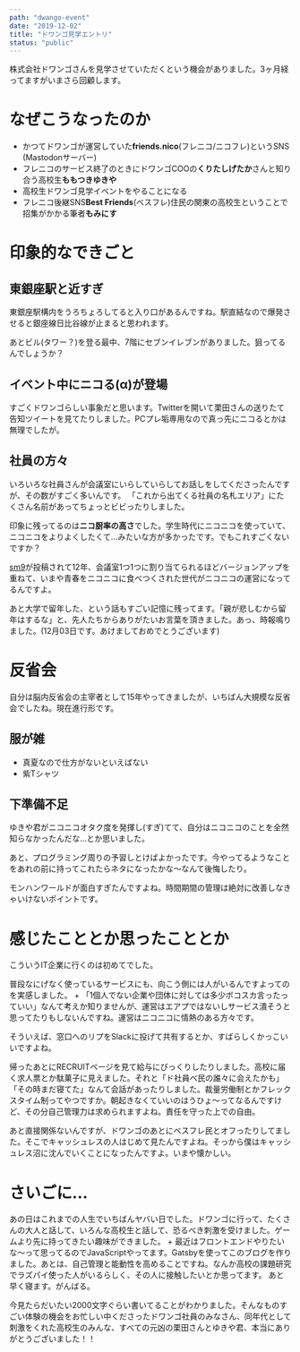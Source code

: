 ---
path: "dwango-event"
date: "2019-12-02"
title: "ドワンゴ見学エントリ"
status: "public"
---

株式会社ドワンゴさんを見学させていただくという機会がありました。3ヶ月経ってますがいまさら回顧します。

# なぜこうなったのか

* かつてドワンゴが運営していた**friends.nico**(フレニコ/ニコフレ)というSNS (Mastodonサーバー)
* フレニコのサービス終了のときにドワンゴCOOの**くりたしげたか**さんと知り合う高校生**ももつきゆきや**
* 高校生ドワンゴ見学イベントをやることになる
* フレニコ後継SNS**Best Friends**(ベスフレ)住民の関東の高校生ということで招集がかかる筆者**もみにす**

# 印象的なできごと

## 東銀座駅と近すぎ

東銀座駅構内をうろちょろしてると入り口があるんですね。駅直結なので爆発させると銀座線日比谷線が止まると思われます。

あとビル(タワー？)を登る最中、7階にセブンイレブンがありました。狙ってるんでしょうか？

## イベント中にニコる(α)が登場

すごくドワンゴらしい事象だと思います。Twitterを開いて栗田さんの送りたて告知ツイートを見てたりしました。PCプレ垢専用なので真っ先にニコるとかは無理でしたが。

## 社員の方々

いろいろな社員さんが会議室にいらしていらしてお話しをしてくださったんですが、その数がすごく多いんです。
「これから出てくる社員の名札エリア」にたくさん名前があってちょっとビビったりしました。

印象に残ってるのは**ニコ厨率の高さ**でした。学生時代にニコニコを使っていて、ニコニコをよりよくしたくて…みたいな方が多かったです。でもこれすごくないですか？

[sm9](https://www.nicovideo.jp/watch/sm9)が投稿されて12年、会議室1つ1つに割り当てられるほどバージョンアップを重ねて、いまや青春をニコニコに食べつくされた世代がニコニコの運営になってるんですよ。

あと大学で留年した、という話もすごい記憶に残ってます。「親が悲しむから留年はするな」と、先人たちからありがたいお言葉を頂きました。あっ、時報鳴りました。(12月03日です。あけましておめでとうございます)

# 反省会

自分は脳内反省会の主宰者として15年やってきましたが、いちばん大規模な反省会でしたね。現在進行形です。

## 服が雑
* 真夏なので仕方がないといえばない
* 紫Tシャツ

## 下準備不足
ゆきや君がニコニコオタク度を発揮し(すぎ)てて、自分はニコニコのことを全然知らなかったんだな…とか思いました。

あと、プログラミング周りの予習しとけばよかったです。今やってるようなことをあれの前に持ってこれたらネタになったかな～なんて後悔したり。

モンハンワールドが面白すぎたんですよね。時間期間の管理は絶対に改善しなきゃいけないポイントです。

# 感じたこととか思ったこととか

こういうIT企業に行くのは初めてでした。

普段なにげなく使っているサービスにも、向こう側には人がいるんですよってのを実感しました。 +
「1個人でない企業や団体に対しては多少ボコスカ言ったっていい」なんて考えか知りませんが、運営はエアプではないしサービス潰そうと思ってたりもしないんですね。運営はニコニコに情熱のある方々です。 

そういえば、窓口へのリプをSlackに投げて共有するとか、すばらしくかっこいいですよね。

帰ったあとにRECRUITページを見て給与にびっくりしたりしました。高校に届く求人票とか駄菓子に見えました。それと「ド社員ベ民の誰々に会えたかも」「その時まだ寝てた」なんて会話があったりしました。裁量労働制とかフレックスタイム制ってやつですか。朝起きなくていいのはうひょ～ってなるんですけど、その分自己管理力は求められますよね。責任を守った上での自由。

あと直接関係ないんですが、ドワンゴのあとにベスフレ民とオフったりしてました。そこでキャッシュレスの人はじめて見たんですよね。そっから僕はキャッシュレス沼に沈んでいくことになったんですよ。いまや懐かしい。

# さいごに…

あの日はこれまでの人生でいちばんヤバい日でした。ドワンゴに行って、たくさんの大人と話して、いろんな高校生と話して、恐るべき刺激を受けました。ゲームより先に持ってきたい趣味ができました。 +
最近はフロントエンドやりたいな～って思ってるのでJavaScriptやってます。Gatsbyを使ってこのブログを作りました。あとは、自己管理と能動性を高めることですね。なんか高校の課題研究でラズパイ使った人がいるらしく、その人に接触したいとか思ってます。 あと早く寝ます。がんばる。

今見たらだいたい2000文字ぐらい書いてることがわかりました。そんなものすごい体験の機会をお忙しい中くださったドワンゴ社員のみなさん、同年代として刺激をくれた高校生のみんな、すべての元凶の栗田さんとゆきや君、本当にありがとうございました！！





